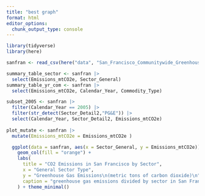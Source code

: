 ```yaml
---
title: "best graph"
format: html
editor_options: 
  chunk_output_type: console
---
```


```r
library(tidyverse)
library(here)
```

```r
sanfran <- read_csv(here("data", "San_Francisco_Communitywide_Greenhouse_Gas_Inventory.csv"))
```


```r
summary_table_sector <- sanfran |>
  select(Emissions_mtCO2e, Sector_General)
summary_table_yr_com <- sanfran |>
  select(Emissions_mtCO2e, Calendar_Year, Commodity_Type)

subset_2005 <- sanfran |>
  filter(Calendar_Year == 2005) |>
  filter(str_detect(Sector_Detail2,"PG&E")) |>
  select(Calendar_Year, Sector_Detail2, Emissions_mtCO2e)
  
plot_mutate <- sanfran |>
  mutate(Emissions_mtCO2e = Emissions_mtCO2e )

  ggplot(data = sanfran, aes(x = Sector_General, y = Emissions_mtCO2e)) +
    geom_col(fill = "orange") +
    labs(
      title = "CO2 Emissions in San Francisco by Sector",
      x = "General Sector Type",
      y = "Greenhouse Gas Emissions\n(metric tons of carbon dioxide)\n",
      caption = "greenhouse gas emissions divided by sector in San Francisco"
    ) + theme_minimal()
    
  
  
```

